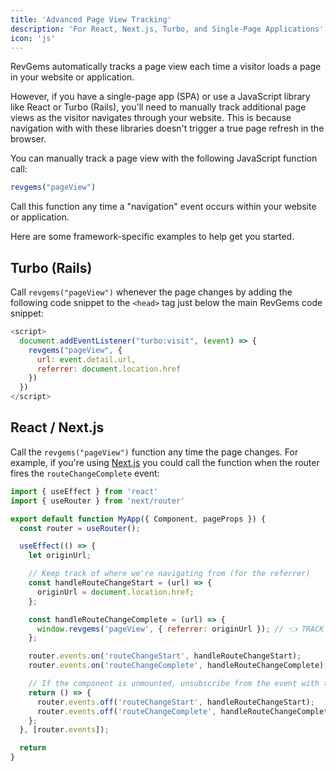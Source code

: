 ```yaml
---
title: 'Advanced Page View Tracking'
description: 'For React, Next.js, Turbo, and Single-Page Applications'
icon: 'js'
---
```


RevGems automatically tracks a page view each time a visitor loads a page in your website or application.

However, if you have a single-page app (SPA) or use a JavaScript library like React or Turbo (Rails), you'll need to manually track additional page views as the visitor navigates through your website. This is because navigation with with these libraries doesn't trigger a true page refresh in the browser.

You can manually track a page view with the following JavaScript function call:

```javascript
revgems("pageView")
```

Call this function any time a "navigation" event occurs within your website or application.

Here are some framework-specific examples to help get you started.

## Turbo (Rails)

Call `revgems("pageView")` whenever the page changes by adding the following code snippet to the `<head>` tag just below the main RevGems code snippet:

```javascript
<script>
  document.addEventListener("turbo:visit", (event) => {
    revgems("pageView", {
      url: event.detail.url,
      referrer: document.location.href
    })
  })
</script>
```

## React / Next.js

Call the `revgems("pageView")` function any time the page changes. For example, if you're using [Next.js](https://nextjs.org) you could call the function when the router fires the `routeChangeComplete` event:

```javascript
import { useEffect } from 'react'
import { useRouter } from 'next/router'

export default function MyApp({ Component, pageProps }) {
  const router = useRouter();

  useEffect(() => {
    let originUrl;

    // Keep track of where we're navigating from (for the referrer)
    const handleRouteChangeStart = (url) => {
      originUrl = document.location.href;
    };

    const handleRouteChangeComplete = (url) => {
      window.revgems('pageView', { referrer: originUrl }); // 👈 TRACK PAGE VIEW IN REVGEMS
    };

    router.events.on('routeChangeStart', handleRouteChangeStart);
    router.events.on('routeChangeComplete', handleRouteChangeComplete);

    // If the component is unmounted, unsubscribe from the event with the `off` method:
    return () => {
      router.events.off('routeChangeStart', handleRouteChangeStart);
      router.events.off('routeChangeComplete', handleRouteChangeComplete);
    };
  }, [router.events]);

  return
}
```
